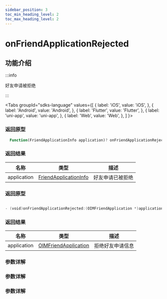 ```yaml
---
sidebar_position: 3
toc_min_heading_level: 2
toc_max_heading_level: 2
---
```


# onFriendApplicationRejected

## 功能介绍

:::info

好友申请被拒绝

:::

<Tabs
groupId="sdks-language"
values={[
{ label: 'iOS', value: 'iOS', },
{ label: 'Android', value: 'Android', },
{ label: 'Flutter', value: 'Flutter', },
{ label: 'uni-app', value: 'uni-app', },
{ label: 'Web', value: 'Web', },
]
}>

<TabItem value="Flutter">

### 返回原型

```dart showLineNumbers
  Function(FriendApplicationInfo application)? onFriendApplicationRejected;
```

### 返回结果

| 名称        | 类型                                                                  | 描述             |
| ----------- | --------------------------------------------------------------------- | ---------------- |
| application | [FriendApplicationInfo](docs/sdks/Class/Friend/FriendApplication.mdx) | 好友申请已被拒绝 |

</TabItem>

<TabItem value="iOS">

### 返回原型

```swift showLineNumbers

- (void)onFriendApplicationRejected:(OIMFriendApplication *)application;

```

### 返回结果

| 名称        | 类型                                                                 | 描述             |
| ----------- | -------------------------------------------------------------------- | ---------------- |
| application | [OIMFriendApplication](docs/sdks/Class/Friend/FriendApplication.mdx) | 拒绝好友申请信息 |

</TabItem>

<TabItem value="Android">

### 参数详解

</TabItem>

<TabItem value="Web">

### 参数详解

</TabItem>

<TabItem value="uni-app">

### 参数详解

</TabItem>

</Tabs>
